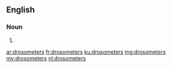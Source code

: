 ==English==

===Noun===
{{head|en|noun plural form}}

# {{plural of|drosometer|lang=en}}

[[ar:drosometers]]
[[fr:drosometers]]
[[ku:drosometers]]
[[mg:drosometers]]
[[my:drosometers]]
[[nl:drosometers]]